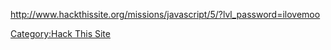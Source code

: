 http://www.hackthissite.org/missions/javascript/5/?lvl_password=ilovemoo

[[Category:Hack This Site]]